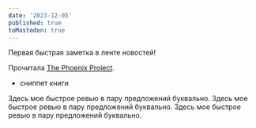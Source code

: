 ```yaml
---
date: '2023-12-05'
published: true
toMastodon: true
---
```


Первая быстрая заметка в ленте новостей!

Прочитала <a href="https://www.goodreads.com/book/show/38191426-the-phoenix-project" rel="noopener nofollow">The Phoenix Project</a>.

+ сниппет книги

Здесь мое быстрое ревью в пару предложений буквально. Здесь мое быстрое ревью в пару предложений буквально.
Здесь мое быстрое ревью в пару предложений буквально. 

